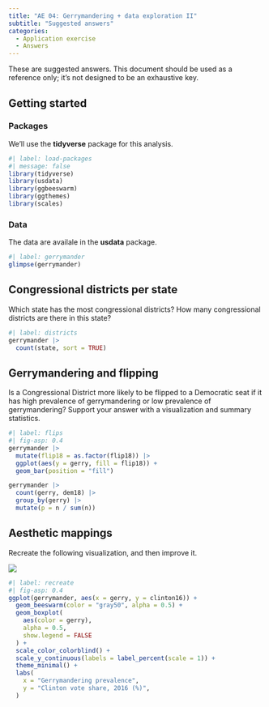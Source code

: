 ```yaml
---
title: "AE 04: Gerrymandering + data exploration II"
subtitle: "Suggested answers"
categories: 
  - Application exercise
  - Answers
---
```


::: callout-important
These are suggested answers.
This document should be used as a reference only; it's not designed to be an exhaustive key.
:::

## Getting started

### Packages

We'll use the **tidyverse** package for this analysis.

```r
#| label: load-packages
#| message: false
library(tidyverse)
library(usdata)
library(ggbeeswarm)
library(ggthemes)
library(scales)
```

### Data

The data are availale in the **usdata** package.

```r
#| label: gerrymander
glimpse(gerrymander)
```

## Congressional districts per state

Which state has the most congressional districts?
How many congressional districts are there in this state?

```r
#| label: districts
gerrymander |>
  count(state, sort = TRUE)
```

## Gerrymandering and flipping

Is a Congressional District more likely to be flipped to a Democratic seat if it has high prevalence of gerrymandering or low prevalence of gerrymandering?
Support your answer with a visualization and summary statistics.

```r
#| label: flips
#| fig-asp: 0.4
gerrymander |>
  mutate(flip18 = as.factor(flip18)) |>
  ggplot(aes(y = gerry, fill = flip18)) +
  geom_bar(position = "fill")

gerrymander |>
  count(gerry, dem18) |>
  group_by(gerry) |>
  mutate(p = n / sum(n))
```

## Aesthetic mappings

Recreate the following visualization, and then improve it.

![](images/gerrymander-recreate.png)

```r
#| label: recreate
#| fig-asp: 0.4
ggplot(gerrymander, aes(x = gerry, y = clinton16)) +
  geom_beeswarm(color = "gray50", alpha = 0.5) +
  geom_boxplot(
    aes(color = gerry),
    alpha = 0.5,
    show.legend = FALSE
  ) +
  scale_color_colorblind() +
  scale_y_continuous(labels = label_percent(scale = 1)) +
  theme_minimal() +
  labs(
    x = "Gerrymandering prevalence",
    y = "Clinton vote share, 2016 (%)",
  )
```
